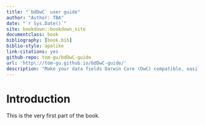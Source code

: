 ```yaml
--- 
title: "`bdDwC` user guide"
author: "Author: TBA"
date: "`r Sys.Date()`"
site: bookdown::bookdown_site
documentclass: book
bibliography: [book.bib]
biblio-style: apalike
link-citations: yes
github-repo: tom-gu/bdDwC-guide
url: 'http\://tom-gu.github.io/bdDwC-guide/'
description: "Make your data fields Darwin Core (DwC) compatible, easily!"
---
```


# Introduction {-}

This is the very first part of the book.
